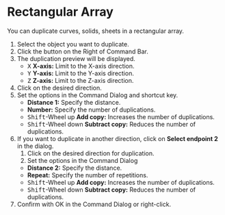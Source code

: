 
# Rectangular Array

<Reference shortcut="" command="Rectangular Array" button="Right of Command Bar" />

You can duplicate curves, solids, sheets in a rectangular array.

1. Select the object you want to duplicate.
2. Click the button <ButtonIcon type="button-rectangular-array" /> on the Right of Command Bar.
3. The duplication preview will be displayed.
   - <kbd>X</kbd> **X-axis:** Limit to the X-axis direction.
   - <kbd>Y</kbd> **Y-axis:** Limit to the Y-axis direction.
   - <kbd>Z</kbd> **Z-axis:** Limit to the Z-axis direction.
4. Click on the desired direction.
5. Set the options in the Command Dialog and shortcut key.
   - **Distance 1:** Specify the distance.
   - **Number:** Specify the number of duplications.
   - <kbd>Shift</kbd>-Wheel up **Add copy:** Increases the number of duplications.
   - <kbd>Shift</kbd>-Wheel down **Subtract copy:** Reduces the number of duplications.
6. If you want to duplicate in another direction, click on **Select endpoint 2** in the dialog.
    1. Click on the desired direction for duplication.
    2. Set the options in the Command Dialog 
      - **Distance 2:** Specify the distance.
      - **Repeat:** Specify the number of repetitions.
      - <kbd>Shift</kbd>-Wheel up **Add copy:** Increases the number of duplications.
      - <kbd>Shift</kbd>-Wheel down **Subtract copy:** Reduces the number of duplications.
7. Confirm with OK in the Command Dialog or right-click.







